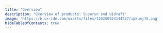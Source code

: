 ```yaml
---
title: "Overview"
description: "Overview of products: Superun and UIdraft"
image: "https://b.ux-cdn.com/uxarts/files/t20250924144227/ipkumj75.png"
hideTableOfContents: true
---
```


<style>{`
  /* 完全禁用图片缩放功能 */
  #overview-container img {
    pointer-events: none !important;
  }
  
  /* 隐藏所有 rmiz 相关的包装元素 */
  #overview-container [data-rmiz],
  #overview-container [aria-owns*="rmiz-modal"],
  #overview-container [data-rmiz-content],
  #overview-container [data-rmiz-ghost],
  #overview-container [data-rmiz-btn-zoom] {
    display: none !important;
    visibility: hidden !important;
    opacity: 0 !important;
    pointer-events: none !important;
  }
  
  /* 确保图片直接显示，不被包装 */
  #overview-container img {
    display: block !important;
    visibility: visible !important;
    opacity: 1 !important;
  }
  
  /* 全局隐藏缩放按钮 */
  [data-rmiz-btn-zoom],
  [aria-label*="Expand image"] {
    display: none !important;
  }
`}</style>

<script dangerouslySetInnerHTML={{
  __html: `
    console.log('Script started');
    
    function updateTheme() {
      console.log('updateTheme called');
      
      const isDark = document.documentElement.classList.contains('dark') || 
                     localStorage.getItem('mintlify-theme') === 'dark' ||
                     document.body.classList.contains('dark');
      
      console.log('Theme check:', { 
        isDark, 
        htmlClass: document.documentElement.className, 
        bodyClass: document.body.className, 
        storage: localStorage.getItem('mintlify-theme') 
      });
      
      const container = document.getElementById('overview-container');
      if (container) {
        console.log('Container found, updating styles');
        if (isDark) {
          container.style.background = '#0F172A';
          container.style.color = '#E2E8F0';
        } else {
          container.style.background = '#FFFFFF';
          container.style.color = '#1F2937';
        }
        
        // 更新卡片样式
        const cards = container.querySelectorAll('.card');
        console.log('Found cards:', cards.length);
        cards.forEach(card => {
          if (isDark) {
            card.style.background = 'rgba(255, 255, 255, 0.05)';
            card.style.border = '1px solid rgba(255, 255, 255, 0.1)';
            card.style.color = '#E2E8F0';
          } else {
            card.style.background = 'rgba(0, 0, 0, 0.02)';
            card.style.border = '1px solid rgba(0, 0, 0, 0.1)';
            card.style.color = '#1F2937';
          }
        });
        
        // 更新标题颜色
        const titles = container.querySelectorAll('.card-title, h1');
        titles.forEach(title => {
          if (isDark) {
            title.style.color = '#E2E8F0';
          } else {
            title.style.color = '#1F2937';
          }
        });
        
        // 更新描述文字颜色
        const descriptions = container.querySelectorAll('.card-description, p');
        descriptions.forEach(desc => {
          if (isDark) {
            desc.style.color = '#94A3B8';
          } else {
            desc.style.color = '#6B7280';
          }
        });
      } else {
        console.log('Container not found');
      }
    }
    
    // 初始设置
    setTimeout(updateTheme, 500);
    
    // 监听主题切换
    const observer = new MutationObserver(() => {
      console.log('DOM mutation detected');
      setTimeout(updateTheme, 100);
    });
    
    observer.observe(document.documentElement, { 
      attributes: true, 
      attributeFilter: ['class'] 
    });
    
    observer.observe(document.body, { 
      attributes: true, 
      attributeFilter: ['class'] 
    });
    
    // 监听点击事件
    document.addEventListener('click', (e) => {
      if (e.target.closest('button') && (
          e.target.closest('button').innerHTML.includes('sun') ||
          e.target.closest('button').innerHTML.includes('moon') ||
          e.target.closest('button').getAttribute('aria-label')?.includes('theme')
        )) {
        console.log('Theme button clicked');
        setTimeout(updateTheme, 200);
      }
    });
    
    // 定期检查
    setInterval(() => {
      updateTheme();
    }, 2000);
  `
}} />

<div 
  id="overview-container"
  style={{
    position: 'fixed',
    top: '7rem', // 保留顶部导航栏空间
    left: 0,
    right: 0,
    bottom: 0,
    zIndex: 9999,
    background: '#0F172A',
    color: '#E2E8F0',
    fontFamily: '-apple-system, BlinkMacSystemFont, "Segoe UI", Roboto, "Helvetica Neue", Arial, sans-serif',
    overflow: 'auto'
  }}
>
  <div style={{
    maxWidth: '1200px',
    margin: '0 auto',
    padding: '2rem',
    minHeight: '100vh',
    display: 'flex',
    flexDirection: 'column',
    justifyContent: 'center',
    alignItems: 'center'
  }}>
    <div style={{ textAlign: 'center', marginBottom: '3rem' }}>
      <h1 style={{ 
        fontSize: '3rem', 
        fontWeight: '700', 
        color: '#38BDF8', 
        marginBottom: '0.5rem' 
      }}>
        Overview
      </h1>
      <p style={{ 
        fontSize: '1.25rem', 
        color: '#94A3B8', 
        marginBottom: '2rem' 
      }}>
        Overview of products: Superun and UIdraft
      </p>
    </div>
    
    <div style={{
      display: 'grid',
      gridTemplateColumns: 'repeat(auto-fit, minmax(300px, 1fr))',
      gap: '2rem',
      width: '100%',
      maxWidth: '920px',
      marginBottom: '2rem'
    }}>
      <a 
        href="/introduction/welcome" 
        className="card"
        style={{
          background: 'rgba(255, 255, 255, 0.05)',
          border: '1px solid rgba(255, 255, 255, 0.1)',
          borderRadius: '1rem',
          padding: '2rem',
          textDecoration: 'none',
          color: 'inherit',
          transition: 'all 0.3s ease',
          backdropFilter: 'blur(10px)',
          display: 'block'
        }}
        onMouseOver={(e) => {
          e.target.style.borderColor = '#38BDF8';
          e.target.style.transform = 'translateY(-2px)';
          e.target.style.boxShadow = '0 10px 25px rgba(56, 189, 248, 0.1)';
        }}
        onMouseOut={(e) => {
          e.target.style.borderColor = 'rgba(255, 255, 255, 0.1)';
          e.target.style.transform = 'translateY(0)';
          e.target.style.boxShadow = 'none';
        }}
      >
        <div style={{
          width: '2rem',
          height: '2rem',
          marginBottom: '1rem',
          background: '#38BDF8',
          borderRadius: '0.5rem',
          display: 'flex',
          alignItems: 'center',
          justifyContent: 'center'
        }}>
          <svg width="20" height="20" viewBox="0 0 24 24" fill="none" stroke="white" strokeWidth="2" strokeLinecap="round" strokeLinejoin="round">
            <path d="M9.937 15.5A2.016 2.016 0 0 0 8.5 14.063l-6.135-1.582a.5.5 0 0 1 0-.962L8.5 9.936A2.016 2.016 0 0 0 9.937 8.5l1.582-6.135a.5.5 0 0 1 .963 0L14.064 8.5A2.016 2.016 0 0 0 15.5 9.937l6.135 1.581a.5.5 0 0 1 0 .964L15.5 14.063a2.016 2.016 0 0 0-1.436 1.437l-1.582 6.135a.5.5 0 0 1-.963 0Z"/>
          </svg>
        </div>
        <h2 className="card-title" style={{ 
          fontSize: '1.5rem', 
          fontWeight: '600', 
          marginBottom: '0.5rem', 
          color: '#E2E8F0' 
        }}>
          Superun
        </h2>
        <p className="card-description" style={{ color: '#94A3B8', lineHeight: '1.5' }}>
          AI-powered builder for websites and apps. Start from a prompt, edit visually or with code, integrate Supabase, and publish fast.
        </p>
      </a>
      
      <a 
        href="/uidraft/welcome" 
        className="card"
        style={{
          background: 'rgba(255, 255, 255, 0.05)',
          border: '1px solid rgba(255, 255, 255, 0.1)',
          borderRadius: '1rem',
          padding: '2rem',
          textDecoration: 'none',
          color: 'inherit',
          transition: 'all 0.3s ease',
          backdropFilter: 'blur(10px)',
          display: 'block'
        }}
        onMouseOver={(e) => {
          e.target.style.borderColor = '#38BDF8';
          e.target.style.transform = 'translateY(-2px)';
          e.target.style.boxShadow = '0 10px 25px rgba(56, 189, 248, 0.1)';
        }}
        onMouseOut={(e) => {
          e.target.style.borderColor = 'rgba(255, 255, 255, 0.1)';
          e.target.style.transform = 'translateY(0)';
          e.target.style.boxShadow = 'none';
        }}
      >
        <div style={{
          width: '2rem',
          height: '2rem',
          marginBottom: '1rem',
          background: '#38BDF8',
          borderRadius: '0.5rem',
          display: 'flex',
          alignItems: 'center',
          justifyContent: 'center'
        }}>
          <svg width="20" height="20" viewBox="0 0 24 24" fill="none" stroke="white" strokeWidth="2" strokeLinecap="round" strokeLinejoin="round">
            <rect width="7" height="9" x="3" y="3" rx="1"/>
            <rect width="7" height="5" x="14" y="3" rx="1"/>
            <rect width="7" height="9" x="14" y="12" rx="1"/>
            <rect width="7" height="5" x="3" y="16" rx="1"/>
          </svg>
        </div>
        <h2 className="card-title" style={{ 
          fontSize: '1.5rem', 
          fontWeight: '600', 
          marginBottom: '0.5rem', 
          color: '#E2E8F0' 
        }}>
          UIdraft
        </h2>
        <p className="card-description" style={{ color: '#94A3B8', lineHeight: '1.5' }}>
          Design-to-product workflow focusing on UI composition and reusable patterns. Explore templates, iterate, and ship.
        </p>
      </a>
    </div>
    
    
  </div>
</div>
